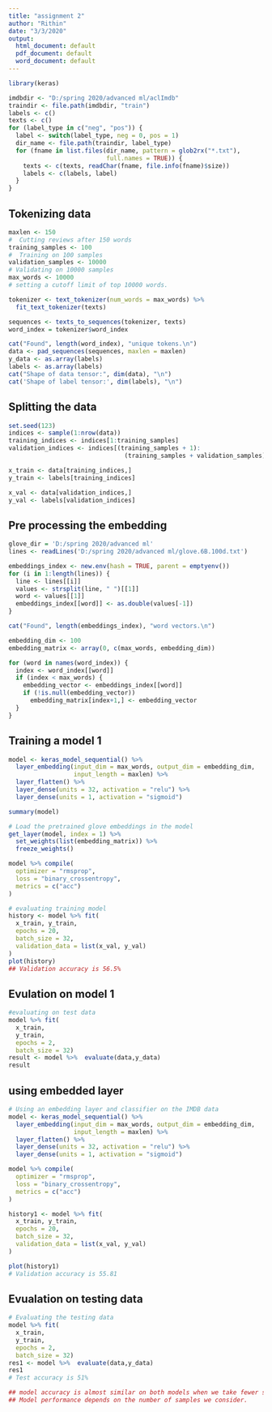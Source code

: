---
title: "assignment 2"
author: "Rithin"
date: "3/3/2020"
output:
  html_document: default
  pdf_document: default
  word_document: default
---

```{r}
library(keras)

imdbdir <- "D:/spring 2020/advanced ml/aclImdb"
traindir <- file.path(imdbdir, "train")
labels <- c()
texts <- c()
for (label_type in c("neg", "pos")) {
  label <- switch(label_type, neg = 0, pos = 1)
  dir_name <- file.path(traindir, label_type)
  for (fname in list.files(dir_name, pattern = glob2rx("*.txt"),
                           full.names = TRUE)) {
    texts <- c(texts, readChar(fname, file.info(fname)$size))
    labels <- c(labels, label)
  }
}
```

## Tokenizing data ##

```{r}
maxlen <- 150 
#  Cutting reviews after 150 words
training_samples <- 100  
#  Training on 100 samples
validation_samples <- 10000  
# Validating on 10000 samples
max_words <- 10000
# setting a cutoff limit of top 10000 words.

tokenizer <- text_tokenizer(num_words = max_words) %>% 
  fit_text_tokenizer(texts)

sequences <- texts_to_sequences(tokenizer, texts)
word_index = tokenizer$word_index

cat("Found", length(word_index), "unique tokens.\n")
data <- pad_sequences(sequences, maxlen = maxlen)
y_data <- as.array(labels)
labels <- as.array(labels)
cat("Shape of data tensor:", dim(data), "\n")
cat('Shape of label tensor:', dim(labels), "\n")
```

## Splitting the data ##

```{r}
set.seed(123)
indices <- sample(1:nrow(data))
training_indices <- indices[1:training_samples]
validation_indices <- indices[(training_samples + 1): 
                                (training_samples + validation_samples)]

x_train <- data[training_indices,]
y_train <- labels[training_indices]

x_val <- data[validation_indices,]
y_val <- labels[validation_indices]
```

##  Pre processing the embedding ##
```{r}
glove_dir = 'D:/spring 2020/advanced ml'
lines <- readLines('D:/spring 2020/advanced ml/glove.6B.100d.txt')

embeddings_index <- new.env(hash = TRUE, parent = emptyenv())
for (i in 1:length(lines)) {
  line <- lines[[i]]
  values <- strsplit(line, " ")[[1]]
  word <- values[[1]]
  embeddings_index[[word]] <- as.double(values[-1])
}

cat("Found", length(embeddings_index), "word vectors.\n")

embedding_dim <- 100
embedding_matrix <- array(0, c(max_words, embedding_dim))

for (word in names(word_index)) {
  index <- word_index[[word]]
  if (index < max_words) {
    embedding_vector <- embeddings_index[[word]]
    if (!is.null(embedding_vector))
      embedding_matrix[index+1,] <- embedding_vector
  }
}
```

## Training a model 1 ##
```{r}
model <- keras_model_sequential() %>% 
  layer_embedding(input_dim = max_words, output_dim = embedding_dim, 
                  input_length = maxlen) %>% 
  layer_flatten() %>% 
  layer_dense(units = 32, activation = "relu") %>% 
  layer_dense(units = 1, activation = "sigmoid")

summary(model)

# Load the pretrained glove embeddings in the model
get_layer(model, index = 1) %>% 
  set_weights(list(embedding_matrix)) %>% 
  freeze_weights()

model %>% compile(
  optimizer = "rmsprop",
  loss = "binary_crossentropy",
  metrics = c("acc")
)

# evaluating training model
history <- model %>% fit(
  x_train, y_train,
  epochs = 20,
  batch_size = 32,
  validation_data = list(x_val, y_val)
)
plot(history)
## Validation accuracy is 56.5%
```

## Evulation on model 1
```{r}
#evaluating on test data
model %>% fit(
  x_train,
  y_train,
  epochs = 2,
  batch_size = 32)
result <- model %>%  evaluate(data,y_data)
result
```

## using embedded layer ##

```{r}
# Using an embedding layer and classifier on the IMDB data
model <- keras_model_sequential() %>% 
  layer_embedding(input_dim = max_words, output_dim = embedding_dim, 
                  input_length = maxlen) %>% 
  layer_flatten() %>% 
  layer_dense(units = 32, activation = "relu") %>% 
  layer_dense(units = 1, activation = "sigmoid")

model %>% compile(
  optimizer = "rmsprop",
  loss = "binary_crossentropy",
  metrics = c("acc")
)

history1 <- model %>% fit(
  x_train, y_train,
  epochs = 20,
  batch_size = 32,
  validation_data = list(x_val, y_val)
)

plot(history1)
# Validation accuracy is 55.81
```

## Evualation on testing data ##

```{r}
# Evaluating the testing data
model %>% fit(
  x_train,
  y_train,
  epochs = 2,
  batch_size = 32)
res1 <- model %>%  evaluate(data,y_data)
res1
# Test accuracy is 51%

## model accuracy is almost similar on both models when we take fewer samples.
## Model performance depends on the number of samples we consider.
```

